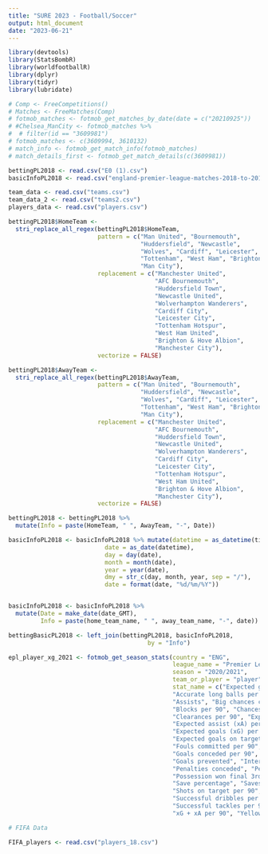 ```yaml
---
title: "SURE 2023 - Football/Soccer"
output: html_document
date: "2023-06-21"
---
```

```r
library(devtools)
library(StatsBombR)
library(worldfootballR)
library(dplyr)
library(tidyr)
library(lubridate)
```

```r
# Comp <- FreeCompetitions()
# Matches <- FreeMatches(Comp)
# fotmob_matches <- fotmob_get_matches_by_date(date = c("20210925"))
# #Chelsea_ManCity <- fotmob_matches %>% 
#  # filter(id == "3609981")
# fotmob_matches <- c(3609994, 3610132)
# match_info <- fotmob_get_match_info(fotmob_matches)
# match_details_first <- fotmob_get_match_details(c(3609981))
```

```r
bettingPL2018 <- read.csv("E0 (1).csv")
basicInfoPL2018 <- read.csv("england-premier-league-matches-2018-to-2019-stats.csv")
```

```r
team_data <- read.csv("teams.csv")
team_data_2 <- read.csv("teams2.csv")
players_data <- read.csv("players.csv")
```


```r
bettingPL2018$HomeTeam <- 
  stri_replace_all_regex(bettingPL2018$HomeTeam,
                         pattern = c("Man United", "Bournemouth",
                                     "Huddersfield", "Newcastle",
                                     "Wolves", "Cardiff", "Leicester",
                                     "Tottenham", "West Ham", "Brighton",
                                     "Man City"),
                         replacement = c("Manchester United", 
                                         "AFC Bournemouth", 
                                         "Huddersfield Town",
                                         "Newcastle United",
                                         "Wolverhampton Wanderers",
                                         "Cardiff City", 
                                         "Leicester City", 
                                         "Tottenham Hotspur",
                                         "West Ham United", 
                                         "Brighton & Hove Albion",
                                         "Manchester City"),
                         vectorize = FALSE)

bettingPL2018$AwayTeam <- 
  stri_replace_all_regex(bettingPL2018$AwayTeam,
                         pattern = c("Man United", "Bournemouth",
                                     "Huddersfield", "Newcastle",
                                     "Wolves", "Cardiff", "Leicester",
                                     "Tottenham", "West Ham", "Brighton",
                                     "Man City"),
                         replacement = c("Manchester United", 
                                         "AFC Bournemouth", 
                                         "Huddersfield Town",
                                         "Newcastle United",
                                         "Wolverhampton Wanderers",
                                         "Cardiff City", 
                                         "Leicester City", 
                                         "Tottenham Hotspur",
                                         "West Ham United", 
                                         "Brighton & Hove Albion",
                                         "Manchester City"),
                         vectorize = FALSE)
```


```r
bettingPL2018 <- bettingPL2018 %>% 
  mutate(Info = paste(HomeTeam, " ", AwayTeam, "-", Date))

basicInfoPL2018 <- basicInfoPL2018 %>% mutate(datetime = as_datetime(timestamp),
                           date = as_date(datetime),
                           day = day(date),
                           month = month(date),
                           year = year(date),
                           dmy = str_c(day, month, year, sep = "/"),
                           date = format(date, "%d/%m/%Y"))


basicInfoPL2018 <- basicInfoPL2018 %>%
  mutate(Date = make_date(date_GMT),
         Info = paste(home_team_name, " ", away_team_name, "-", date))

bettingBasicPL2018 <- left_join(bettingPL2018, basicInfoPL2018, 
                                       by = "Info")

```

```r
epl_player_xg_2021 <- fotmob_get_season_stats(country = "ENG",
                                              league_name = "Premier League",
                                              season = "2020/2021",
                                              team_or_player = "player",
                                              stat_name = c("Expected goals (xG)", 
                                              "Accurate long balls per 90", "Accurate passes per 90",
                                              "Assists", "Big chances created", "Big chances missed",
                                              "Blocks per 90", "Chances created", "Clean sheets",
                                              "Clearances per 90", "Expected assist (xA)", 
                                              "Expected assist (xA) per 90", "Expected goals (xG)",
                                              "Expected goals (xG) per 90", 
                                              "Expected goals on target (xGOT)", "FotMob rating", 
                                              "Fouls committed per 90", "Goals + Assists", 
                                              "Goals conceded per 90", "Goals per 90", 
                                              "Goals prevented", "Interceptions per 90", 
                                              "Penalties conceded", "Penalties won", 
                                              "Possession won final 3rd per 90", "Red cards", 
                                              "Save percentage", "Saves per 90", 
                                              "Shots on target per 90", "Shots per 90", 
                                              "Successful dribbles per 90", 
                                              "Successful tackles per 90", "Top scorer", 
                                              "xG + xA per 90", "Yellow cards"))


```

```r
# FIFA Data

FIFA_players <- read.csv("players_18.csv")
```

